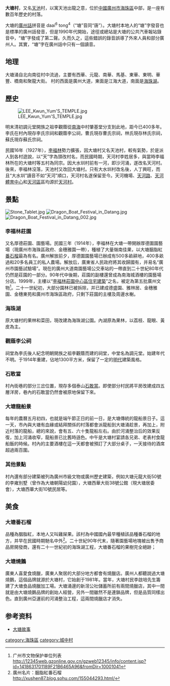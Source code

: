 {{refimprove|time=2019-01-31T06:39:26+00:00}}
'''大塘村'''，又名[[天池|天池]]村，以寓天池出龍之意，位於[[中國|中國]][[廣州市|廣州市]][[海珠區|海珠區]]中部，是一座有數百年歷史的村落。

大塘的[[廣州話|廣州話]]拼音是 daai<sup>6</sup> tong<sup>4</sup>（“塘”音同“唐”）。大塘村本地人的“塘”字發音也是標準的廣州話發音，但是1990年代開始，途徑或總站是大塘的公共汽車報站錄音中，“塘”字發成了第二聲。久而久之，這些錯誤的錄音誤導了外來人員和部分廣州人。其實，“塘”字在廣州話中只有一個讀音。

== 地理 ==
大塘涌自北向南從村中流過，主要有西華、元龍、南華、馬基、東華、東明、華豐、橋南和聚龍大街。
村的西面是廣州大道，東面是江海大道，南面是[[海珠湖|海珠湖]]。

== 歷史 ==
[[File:LEE_Kwun_Yum'S_TEMPLE.jpg|thumb]]

明末清初調元堂開族之祖李觀蔭從[[南海區|南海]]中村肇基堂分支到此地，距今已400多年。李氏在村內現存李氏宗祠和觀蔭李公祠，曹氏現存曹氏宗祠，林氏現存林氏宗祠，蘇氏現存蘇氏宗祠。

民國16年（1927年），[[李福林|李福林]]勢力擴張，因大塘村又名天池村，較有氣勢，於是派人到各村遊說，以“天”字為頭改村名，而民國時期，天河村李姓居多，與當時李福林所在的大塘村等五村為同宗。因大水圳村前有一河，即沙河涌，遂改名天河村。後來，李福林沒落，天池村又改回大塘村。只有大水圳村改名後，人丁興旺，而且“大水圳”讀音不如“天河”順口，天河村名遂保留至今。天河機場、[[天河路_(广州)|天河路]]、[[天河體育中心|天河體育中心]]和[[天河区|天河區]]區均源於[[天河村|天河村]]。

== 景點 ==
[[File:Stone_Tablet.jpg|thumb]]
[[File:Dragon_Boat_Festival_in_Datang.jpg|thumb]]
[[File:Dragon_Boat_Festival_in_Datang_002.jpg|thumb]]

=== 李福林莊園 ===
又名厚德莊園、園藝場。民國三年（1914年），李福林在大塘一帶開辦厚德圍園藝場（現廣州市海珠區政府、金穗雅園一帶），種植了大量嶺南佳果，以大塘胭脂紅[[番石榴|番石榴]]最為有名。廣州解放前夕，厚德圍園藝場已辦成有500多畝耕地，400多畝過和20多名員工的私人農場。解放后，廣東省人民政府將其收歸國有，并易名“廣州市園藝試驗場”。現在的廣州大道南園藝場公交車站的一帶直到二十世紀80年代仍然是莊園的一部分。90年代中後期，莊園的副樓還曾成為南海城酒樓的園藝場分店。1999年，主樓以“[[李福林庄园中心区住宅建筑|李福林莊園中心區住宅建築]]”之名，被定為第五批廣州文物<ref>广州市文物保护单位列表 http://12345web.gzonline.gov.cn/gzweb12345/info/content.jsp?id=1418631701189F21B6465A96&fromDir=10001041{{Dead link|date=2019年12月 |bot=InternetArchiveBot |fix-attempted=yes }}</ref>。二十一世紀初，大部分園林已被拆除，并已建成德盛園、雅林居、金穗雅園、金穗東苑和廣州市海珠區政府，只剩下莊園的主樓及周邊水榭。

=== 海珠湖 ===
原大塘村的果林和菜田，現改建為海珠湖公園。內湖原為果林，以荔枝、龍眼、黃皮為主。

=== 觀蔭李公祠 ===
祠堂為李氏後人紀念明朝開族之祖李觀蔭而建的祠堂，中堂名為調元堂。始建年代不明。于1914年重建，佔地1300平方米，保留了一定的[[明代|明代]]建築風格。

=== 石敢當 ===
村內街巷的部分三岔位置，現存多個泰山[[石敢當|石敢當]]。即使部分村民將平房改建成四五層洋房，巷內的石敢當仍然會被原地保留下來。

=== 大塘龍船景 ===
每年的農曆五月初四，也就是端午節正日的前一日，是大塘傳統的龍船景日子。這一天，市內與大塘有血緣或結拜關係的村落都會派龍船到大塘涌趁景，再加上，附近村落的龍船，總的來說，會有五、六十隻龍船左右。由於河涌整治后的效果反復，加上河涌收窄，龍船景已比舊時遜色。中午是大塘村宴請各兄弟、老表村食龍船飯的時候。村內的主要酒樓在這一天都會被預訂了大部分桌子，一天接待的酒席超過兩百圍。

=== 其他景點 ===
村內還有部分建築被列為廣州市級文物或廣州歷史建築，例如大塘元龍大街50號的李雍別墅（曾作為大塘朝陽幼兒園），大塘西華大街38號公館（現大塘居委會），大塘西華大街10號民居等。

== 美食 ==
=== 大塘番石榴 ===
品種為胭脂紅，本地人又叫雞屎果。該村為中國國內最早種植該品種番石榴的地方，并早在民國時期馳名中外<ref>廣州名片：胭脂紅番石榴 http://xushen87.blog.sohu.com/155044293.html/{{dead link|date=2017年12月 |bot=InternetArchiveBot |fix-attempted=yes }}</ref>。二十世紀90年代末，隨著園藝場地塊被出售予商品房開發商，還有二十一世紀初的海珠湖工程，大塘番石榴的果樹完全絕跡；
=== 大塘燒鵝 ===
廣東人喜愛食燒臘，廣東人聚居的大部分地方都會有燒臘店。廣州人都聽說過大塘燒鵝，這個品牌就源於大塘村，它始創于1981年。當年，大塘村民李啟培先生籌建了大塘食品燒臘加工場。大塘涌邊的新滘公社儲蓄所前有兩間燒臘店，其中一間就是由大塘燒鵝品牌的創始人經營，另外一間雖然不是連鎖品牌，但是品質同樣出色。直到廣州亞運前的河涌整治工程，這兩間燒臘店才消失。

== 参考资料 ==
{{reflist}}
* [https://www.meipian.cn/g1w07uj/ 大塘故事] {{Wayback|url=https://www.meipian.cn/g1w07uj/ |date=20190927081909 }}

[[category:海珠區|category:海珠區]]
[[category:城中村|category:城中村]]